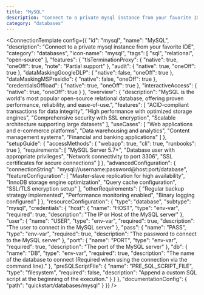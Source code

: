 ```yaml
---
title: "MySQL"
description: "Connect to a private mysql instance from your favorite IDE"
category: "databases"
---
```



<ConnectionTemplate config={{
  "id": "mysql",
  "name": "MySQL",
  "description": "Connect to a private mysql instance from your favorite IDE",
  "category": "databases",
  "icon-name": "mysql",
  "tags": [
    "sql",
    "relational",
    "open-source"
  ],
  "features": {
    "tlsTerminationProxy": {
      "native": true,
      "oneOff": true,
      "note": "Partial support"
    },
    "audit": {
      "native": true,
      "oneOff": true
    },
    "dataMaskingGoogleDLP": {
      "native": false,
      "oneOff": true
    },
    "dataMaskingMSPresidio": {
      "native": false,
      "oneOff": true
    },
    "credentialsOffload": {
      "native": true,
      "oneOff": true
    },
    "interactiveAccess": {
      "native": true,
      "oneOff": true
    }
  },
  "overview": {
    "description": "MySQL is the world's most popular open-source relational database, offering proven performance, reliability, and ease-of-use.",
    "features": [
      "ACID-compliant transactions for data integrity",
      "High performance with optimized storage engines",
      "Comprehensive security with SSL encryption",
      "Scalable architecture supporting large datasets"
    ],
    "useCases": [
      "Web applications and e-commerce platforms",
      "Data warehousing and analytics",
      "Content management systems",
      "Financial and banking applications"
    ]
  },
  "setupGuide": {
    "accessMethods": {
      "webapp": true,
      "cli": true,
      "runbooks": true
    },
    "requirements": [
      "MySQL Server 5.7+",
      "Database user with appropriate privileges",
      "Network connectivity to port 3306",
      "SSL certificates for secure connections"
    ]
  },
  "advancedConfiguration": {
    "connectionString": "mysql://username:password@host:port/database",
    "featureConfiguration": [
      "Master-slave replication for high availability",
      "InnoDB storage engine optimization",
      "Query cache configuration",
      "SSL/TLS encryption setup"
    ],
    "otherRequirements": [
      "Regular backup strategy implemented",
      "Performance monitoring enabled",
      "Binary logging configured"
    ]
  },
  "resourceConfiguration": {
    "type": "database",
    "subtype": "mysql",
    "credentials": {
      "host": {
        "name": "HOST",
        "type": "env-var",
        "required": true,
        "description": "The IP or Host of the MySQL server"
      },
      "user": {
        "name": "USER",
        "type": "env-var",
        "required": true,
        "description": "The user to connect in the MySQL server"
      },
      "pass": {
        "name": "PASS",
        "type": "env-var",
        "required": true,
        "description": "The password to connect to the MySQL server"
      },
      "port": {
        "name": "PORT",
        "type": "env-var",
        "required": true,
        "description": "The port of the MySQL server"
      },
      "db": {
        "name": "DB",
        "type": "env-var",
        "required": true,
        "description": "The name of the database to connect (Required when using the connection via the command line)."
      },
      "preSQLScriptFile": {
        "name": "PRE_SQL_SCRIPT_FILE",
        "type": "filesystem",
        "required": false,
        "description": "Append a custom SQL script at the beginning of the execution."
      }
    }
  },
  "documentationConfig": {
    "path": "quickstart/databases/mysql"
  }
}} />
